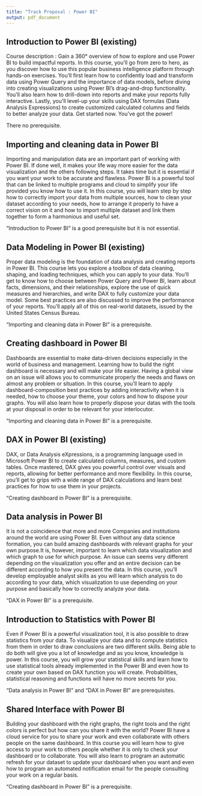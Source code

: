 ```yaml
---
title: "Track Proposal : Power BI"
output: pdf_document
---
```



## Introduction to Power BI (existing)

Course description : Gain a 360° overview of how to explore and use Power BI to build impactful reports. In this course, you’ll go from zero to hero, as you discover how to use this popular business intelligence platform through hands-on exercises. You’ll first learn how to confidently load and transform data using Power Query and the importance of data models, before diving into creating visualizations using Power BI’s drag-and-drop functionality. You’ll also learn how to drill-down into reports and make your reports fully interactive. Lastly, you'll level-up your skills using DAX formulas (Data Analysis Expressions) to create customized calculated columns and fields to better analyze your data. Get started now. You've got the power!

There no prerequisite. 

## Importing and cleaning data in Power BI

Importing and manipulation data are an important part of working with Power BI. If done well, it makes your life way more easier for the data visualization and the others following steps. It takes time but it is essential if you want your work to be accurate and flawless. Power BI is a powerful tool that can be linked to multiple programs and cloud to simplify your life provided you know how to use it. In this course, you will learn step by step how to correctly import your data from multiple sources, how to clean your dataset according to your needs, how to arrange it properly to have a correct vision on it and how to import multiple dataset and link them together to form a harmonious and useful set. 

"Introduction to Power BI" is a good prerequisite but it is not essential.

## Data Modeling in Power BI (existing)

Proper data modeling is the foundation of data analysis and creating reports in Power BI. This course lets you explore a toolbox of data cleaning, shaping, and loading techniques, which you can apply to your data. You'll get to know how to choose between Power Query and Power BI, learn about facts, dimensions, and their relationships, explore the use of quick measures and hierarchies, and write DAX to fully customize your data model. Some best practices are also discussed to improve the performance of your reports. You'll apply all of this on real-world datasets, issued by the United States Census Bureau.

"Importing and cleaning data in Power BI" is a prerequisite.

## Creating dashboard in Power BI

Dashboards are essential to make data-driven decisions especially in the world of business and management. Learning how to build the right dashboard is necessary and will make your life easier. Having a global view on an issue will allows you to communicate properly the needs and flaws on almost any problem or situation. In this course, you'll learn to apply dashboard-composition best practices by adding interactivity when it is needed, how to choose your theme, your colors and how to dispose your graphs. You will also learn how to properly dispose your datas with the tools at your disposal in order to be relevant for your interlocutor. 

"Importing and cleaning data in Power BI" is a prerequisite.

## DAX in Power BI (existing)

DAX, or Data Analysis eXpressions, is a programming language used in Microsoft Power BI to create calculated columns, measures, and custom tables. Once mastered, DAX gives you powerful control over visuals and reports, allowing for better performance and more flexibility. In this course, you'll get to grips with a wide range of DAX calculations and learn best practices for how to use them in your projects.

"Creating dashboard in Power BI" is a prerequisite.

## Data analysis in Power BI

It is not a coincidence that more and more Companies and institutions around the world are using Power BI. Even without any data science formation, you can build amazing dashboards with relevant graphs for your own purpose.It is, however, important to learn which data visualization and which graph to use for which purpose. An issue can seems very different depending on the visualization you offer and an entire decision can be different according to how you present the data. In this course, you’ll develop employable analyst skills as you will learn which analysis to do according to your data, which visualization to use depending on your purpose and basically how to correctly analyze your data. 

"DAX in Power BI" is a prerequisite.


## Introduction to Statistics with Power BI

Even if Power BI is a powerful visualization tool, it is also possible to draw statistics from your data. To visualize your data and to compute statistics from them in order to draw conclusions are two different skills. Being able to do both will give you a lot of knowledge and as you know, knowledge is power. In this course, you will grow your statistical skills and learn how to use statistical tools already implemented in the Power BI and even how to create your own based on DAX function you will create. Probabilities, statistical reasoning and functions will have no more secrets for you.

"Data analysis in Power BI" and "DAX in Power BI" are prerequisites.

## Shared Interface with Power BI

Building your dashboard with the right graphs, the right tools and the right colors is perfect but how can you share it with the world? Power BI have a cloud service for you to share your work and even collaborate with others people on the same dashboard. In this course you will learn how to give access to your work to others people whether it is only to check your dashboard or to collaborate. You will also learn to program an automatic refresh for your dataset to update your dashboard when you want and even how to program an automated notification email for the people consulting your work on a regular basis. 

"Creating dashboard in Power BI" is a prerequisite.
